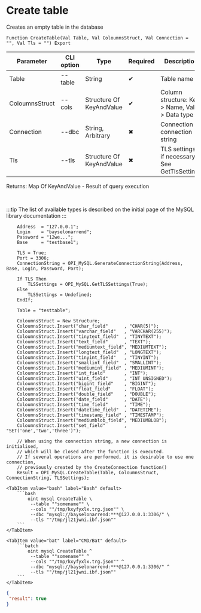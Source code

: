﻿---
sidebar_position: 3
description: Create table and other functions to work with MySQL in the Open Integration Package, a free open-source integration library for 1C:Enterprise 8, OneScript and CLI
keywords: [1C, 1С, 1С:Enterprise, 1С:Enterprise 8.3, API, Integration, Services, Exchange, OneScript, CLI, MySQL]
---


# Create table
 Creates an empty table in the database



`Function CreateTable(Val Table, Val ColoumnsStruct, Val Connection = "", Val Tls = "") Export`

  | Parameter | CLI option | Type | Required | Description |
  |-|-|-|-|-|
  | Table | --table | String | &#x2714; | Table name |
  | ColoumnsStruct | --cols | Structure Of KeyAndValue | &#x2714; | Column structure: Key > Name, Value > Data type |
  | Connection | --dbc | String, Arbitrary | &#x2716; | Connection or connection string |
  | Tls | --tls | Structure Of KeyAndValue | &#x2716; | TLS settings, if necessary. See GetTlsSettings |

  
  Returns:  Map Of KeyAndValue - Result of query execution

<br/>

:::tip
The list of available types is described on the initial page of the MySQL library documentation
:::
<br/>



```bsl title="1C:Enterprise/OneScript code example"
    Address  = "127.0.0.1";
    Login    = "bayselonarrend";
    Password = "12we...";
    Base     = "testbase1";

    TLS = True;
    Port = 3306;
    ConnectionString = OPI_MySQL.GenerateConnectionString(Address, Base, Login, Password, Port);

    If TLS Then
        TLSSettings = OPI_MySQL.GetTLSSettings(True);
    Else
        TLSSettings = Undefined;
    EndIf;

    Table = "testtable";

    ColoumnsStruct = New Structure;
    ColoumnsStruct.Insert("char_field"      , "CHAR(5)");
    ColoumnsStruct.Insert("varchar_field"   , "VARCHAR(255)");
    ColoumnsStruct.Insert("tinytext_field"  , "TINYTEXT");
    ColoumnsStruct.Insert("text_field"      , "TEXT");
    ColoumnsStruct.Insert("mediumtext_field", "MEDIUMTEXT");
    ColoumnsStruct.Insert("longtext_field"  , "LONGTEXT");
    ColoumnsStruct.Insert("tinyint_field"   , "TINYINT");
    ColoumnsStruct.Insert("smallint_field"  , "SMALLINT");
    ColoumnsStruct.Insert("mediumint_field" , "MEDIUMINT");
    ColoumnsStruct.Insert("int_field"       , "INT");
    ColoumnsStruct.Insert("uint_field"      , "INT UNSIGNED");
    ColoumnsStruct.Insert("bigint_field"    , "BIGINT");
    ColoumnsStruct.Insert("float_field"     , "FLOAT");
    ColoumnsStruct.Insert("double_field"    , "DOUBLE");
    ColoumnsStruct.Insert("date_field"      , "DATE");
    ColoumnsStruct.Insert("time_field"      , "TIME");
    ColoumnsStruct.Insert("datetime_field"  , "DATETIME");
    ColoumnsStruct.Insert("timestamp_field" , "TIMESTAMP");
    ColoumnsStruct.Insert("mediumblob_field", "MEDIUMBLOB");
    ColoumnsStruct.Insert("set_field"       , "SET('one','two','three')");

    // When using the connection string, a new connection is initialised,
    // which will be closed after the function is executed.
    // If several operations are performed, it is desirable to use one connection,
    // previously created by the CreateConnection function()
    Result = OPI_MySQL.CreateTable(Table, ColoumnsStruct, ConnectionString, TLSSettings);
```
 

 <Tabs>
  
    <TabItem value="bash" label="Bash" default>
        ```bash
            oint mysql CreateTable \
             --table ""somename"" \
             --cols ""/tmp/kxyfyxlx.trg.json"" \
             --dbc "mysql://bayselonarrend:***@127.0.0.1:3306/" \
             --tls ""/tmp/jl21jwni.ibf.json""
        ```
    </TabItem>
  
    <TabItem value="bat" label="CMD/Bat" default>
        ```batch
            oint mysql CreateTable ^
             --table ""somename"" ^
             --cols ""/tmp/kxyfyxlx.trg.json"" ^
             --dbc "mysql://bayselonarrend:***@127.0.0.1:3306/" ^
             --tls ""/tmp/jl21jwni.ibf.json""
        ```
    </TabItem>
</Tabs>


```json title="Result"
{
 "result": true
}
```
